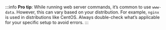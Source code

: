 :::info
**Pro tip**: While running web server commands, it’s common to use `www-data`. However, this can vary based on your distribution. For example, `nginx` is used in distributions like CentOS. Always double-check what’s applicable for your specific setup to avoid errors.
:::